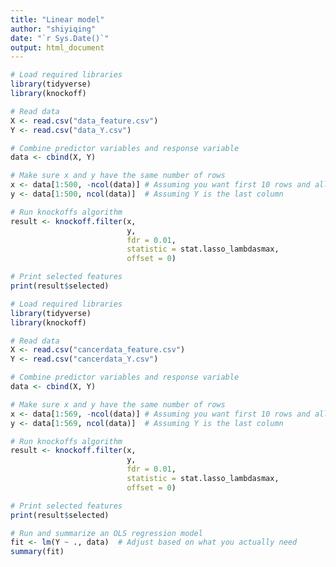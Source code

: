 ---
title: "Linear model"
author: "shiyiqing"
date: "`r Sys.Date()`"
output: html_document
---

```{r}
# Load required libraries
library(tidyverse)
library(knockoff)

# Read data
X <- read.csv("data_feature.csv")
Y <- read.csv("data_Y.csv")

# Combine predictor variables and response variable
data <- cbind(X, Y)

# Make sure x and y have the same number of rows
x <- data[1:500, -ncol(data)] # Assuming you want first 10 rows and all but the last column
y <- data[1:500, ncol(data)]  # Assuming Y is the last column

# Run knockoffs algorithm
result <- knockoff.filter(x, 
                          y, 
                          fdr = 0.01,
                          statistic = stat.lasso_lambdasmax,
                          offset = 0)

# Print selected features
print(result$selected)
```

```{r}
# Load required libraries
library(tidyverse)
library(knockoff)

# Read data
X <- read.csv("cancerdata_feature.csv")
Y <- read.csv("cancerdata_Y.csv")

# Combine predictor variables and response variable
data <- cbind(X, Y)

# Make sure x and y have the same number of rows
x <- data[1:569, -ncol(data)] # Assuming you want first 10 rows and all but the last column
y <- data[1:569, ncol(data)]  # Assuming Y is the last column

# Run knockoffs algorithm
result <- knockoff.filter(x, 
                          y, 
                          fdr = 0.01,
                          statistic = stat.lasso_lambdasmax,
                          offset = 0)

# Print selected features
print(result$selected)

# Run and summarize an OLS regression model
fit <- lm(Y ~ ., data)  # Adjust based on what you actually need
summary(fit)
```